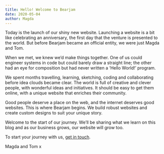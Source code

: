 ```yaml
---
title: Hello! Welcome to Bearjam
date: 2020-05-04
author: Magda
---
```


Today is the launch of our shiny new website. Launching a website is a bit like
celebrating an anniversary, the first day that the venture is presented to the
world. But before Bearjam became an official entity, we were just Magda and Tom.

When we met, we knew we’d make things together. One of us could engineer systems
in code but could barely draw a straight line; the other had an eye for
composition but had never written a ‘Hello World!’ program.

We spent months travelling, learning, sketching, coding and collaborating before
idea clouds became clear. The world is full of creative and clever people, with
wonderful ideas and initiatives. It should be easy to get them online, with a
unique website that enriches their community.

Good people deserve a place on the web, and the internet deserves good websites.
This is where Bearjam begins. We build robust websites and create custom designs
to suit your unique story.

Welcome to the start of our journey. We’ll be sharing what we learn on this blog
and as our business grows, our website will grow too.

To start your journey with us, [get in touch](/contact).

Magda and Tom x
